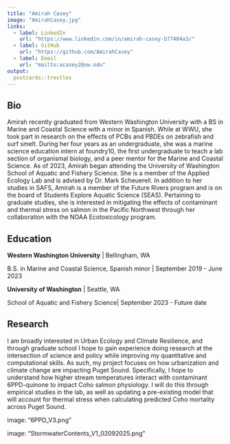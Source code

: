 ```yaml
---
title: "Amirah Casey"
image: "AmirahCasey.jpg"
links:
  - label: LinkedIn
    url: "https://www.linkedin.com/in/amirah-casey-b77404a3/"
  - label: GitHub
    url: "https://github.com/AmirahCasey"
  - label: Email
    url: "mailto:acasey2@uw.edu"
output:
  postcards::trestles
---
```

 
## Bio

Amirah recently graduated from Western Washington University with a BS in Marine and Coastal Science with a minor in Spanish. While at WWU, she took part in research on the effects of PCBs and PBDEs on zebrafish and surf smelt. During her four years as an undergraduate, she was a marine science education intern at foundry10, the first undergraduate to teach a lab section of organismal biology, and a peer mentor for the Marine and Coastal Science. As of 2023, Amirah began attending the University of Washington School of Aquatic and Fishery Science. She is a member of the Applied Ecology Lab and is advised by Dr. Mark Scheuerell. In addition to her studies in SAFS, Amirah is a member of the Future Rivers program and is on the board of Students Explore Aquatic Science (SEAS). Pertaining to graduate studies, she is interested in mitigating the effects of contaminant and thermal stress on salmon in the Pacific Northwest through her collaboration with the NOAA Ecotoxicology program. 

## Education

**Western Washington University** | Bellingham, WA

B.S. in Marine and Coastal Science, Spanish minor | September 2019 - June 2023

**University of Washington** | Seattle, WA

School of Aquatic and Fishery Science| September 2023 - Future date

## Research

I am broadly interested in Urban Ecology and Climate Resilience, and through graduate school I hope to gain experience doing research at the intersection of science and policy while improving my quantitative and computational skills. As such, my project focuses on how urbanization and climate change are impacting Puget Sound. Specifically, I hope to understand how higher stream temperatures interact with contaminant 6PPD-quinone to impact Coho salmon physiology. I will do this through empirical studies in the lab, as well as updating a pre-existing model that will account for thermal stress when calculating predicted Coho mortality across Puget Sound. 

image: "6PPD_V3.png"

image: "StormwaterContents_V1_02092025.png"

